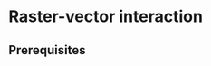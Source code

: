 # Raster-vector interaction {#raster-vector}

## Prerequisites {-}

<!-- 
- crop, mask
- extract

Raster-vector conversion

- rasterize, rasterToPoints, rasterToPolygons, rasterToContour
-->
